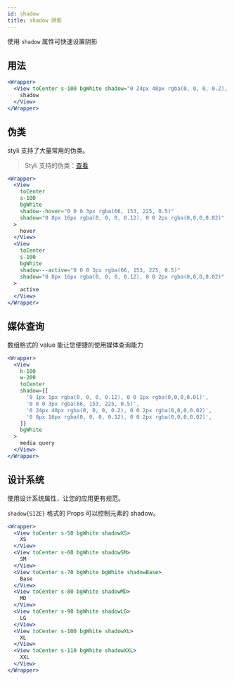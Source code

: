 ```yaml
---
id: shadow
title: shadow 阴影
---
```


使用 `shadow` 属性可快速设置阴影

## 用法

```jsx live
<Wrapper>
  <View toCenter s-100 bgWhite shadow="0 24px 48px rgba(0, 0, 0, 0.2), 0 0 2px rgba(0,0,0,0.02)">
    shadow
  </View>
</Wrapper>
```

## 伪类

styli 支持了大量常用的伪类。

> Styli 支持的伪类：[查看](/docs/pseudo)

```jsx live
<Wrapper>
  <View
    toCenter
    s-100
    bgWhite
    shadow--hover="0 0 0 3px rgba(66, 153, 225, 0.5)"
    shadow="0 8px 16px rgba(0, 0, 0, 0.12), 0 0 2px rgba(0,0,0,0.02)"
  >
    hover
  </View>
  <View
    toCenter
    s-100
    bgWhite
    shadow---active="0 0 0 3px rgba(66, 153, 225, 0.5)"
    shadow="0 8px 16px rgba(0, 0, 0, 0.12), 0 0 2px rgba(0,0,0,0.02)"
  >
    active
  </View>
</Wrapper>
```

## 媒体查询

数组格式的 value 能让您便捷的使用媒体查询能力

```jsx live
<Wrapper>
  <View
    h-100
    w-200
    toCenter
    shadow={[
      '0 1px 1px rgba(0, 0, 0, 0.12), 0 0 1px rgba(0,0,0,0.01)',
      '0 0 0 3px rgba(66, 153, 225, 0.5)',
      '0 24px 48px rgba(0, 0, 0, 0.2), 0 0 2px rgba(0,0,0,0.02)',
      '0 8px 16px rgba(0, 0, 0, 0.12), 0 0 2px rgba(0,0,0,0.02)',
    ]}
    bgWhite
  >
    media query
  </View>
</Wrapper>
```

## 设计系统

使用设计系统属性，让您的应用更有规范。

`shadow{SIZE}` 格式的 Props 可以控制元素的 shadow。

```jsx live
<Wrapper>
  <View toCenter s-50 bgWhite shadowXS>
    XS
  </View>
  <View toCenter s-60 bgWhite shadowSM>
    SM
  </View>
  <View toCenter s-70 bgWhite bgWhite shadowBase>
    Base
  </View>
  <View toCenter s-80 bgWhite shadowMD>
    MD
  </View>
  <View toCenter s-90 bgWhite shadowLG>
    LG
  </View>
  <View toCenter s-100 bgWhite shadowXL>
    XL
  </View>
  <View toCenter s-110 bgWhite shadowXXL>
    XXL
  </View>
</Wrapper>
```
